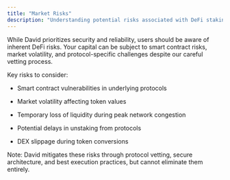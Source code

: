 ```yaml
---
title: "Market Risks"
description: "Understanding potential risks associated with DeFi staking and protocols."
---
```


While David prioritizes security and reliability, users should be aware of inherent DeFi risks. Your capital can be subject to smart contract risks, market volatility, and protocol-specific challenges despite our careful vetting process.

Key risks to consider:

* Smart contract vulnerabilities in underlying protocols

* Market volatility affecting token values

* Temporary loss of liquidity during peak network congestion

* Potential delays in unstaking from protocols

* DEX slippage during token conversions

Note: David mitigates these risks through protocol vetting, secure architecture, and best execution practices, but cannot eliminate them entirely.